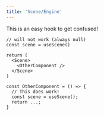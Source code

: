 ```yaml
---
title: 'Scene/Engine'
---
```


This is an easy hook to get confused!

```tsx
// will not work (always null)
const scene = useScene()

return (
  <Scene>
    <OtherComponent />
  </Scene>
)
```

```tsx
const OtherComponent = () => {
  // This does work!
  const scene = useScene();
  return ...;
}
```

<code src="./scene-engine/SceneEngine.tsx" />
